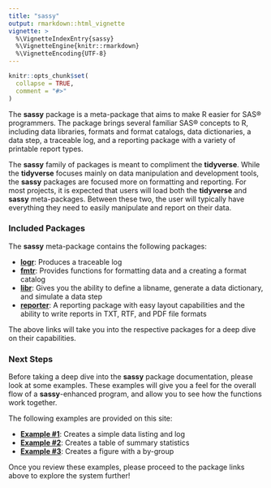 ```yaml
---
title: "sassy"
output: rmarkdown::html_vignette
vignette: >
  %\VignetteIndexEntry{sassy}
  %\VignetteEngine{knitr::rmarkdown}
  %\VignetteEncoding{UTF-8}
---
```


```r
knitr::opts_chunk$set(
  collapse = TRUE,
  comment = "#>"
)
```

The **sassy** package is a meta-package that aims to make R easier for SAS®
programmers.  The package brings several familiar SAS® concepts to R, including
data libraries, formats and format catalogs, data dictionaries, a data step,
a traceable log, and a reporting package with a variety of printable report types.

The **sassy** family of packages is meant to compliment the 
**tidyverse**.  While the **tidyverse** focuses mainly on data manipulation
and development tools, the **sassy** packages are focused more on 
formatting and reporting. For most projects, it is expected that users will 
load both the **tidyverse** and **sassy** meta-packages.  Between these two, 
the user will typically have everything they need to easily manipulate and 
report on their data.  

### Included Packages
The **sassy** meta-package contains the following packages:

* **[logr](http://logr.r-sassy.org)**: Produces a traceable log
* **[fmtr](http://fmtr.r-sassy.org)**: Provides functions for formatting 
data and a creating a format catalog
* **[libr](http://libr.r-sassy.org)**: Gives you the ability to define a 
libname, generate a data dictionary, and simulate a data step
* **[reporter](http://reporter.r-sassy.org)**: A reporting package with easy 
layout capabilities and the 
ability to write reports in TXT, RTF, and PDF file formats

The above links will take you into the respective packages for a deep
dive on their capabilities.  

### Next Steps
Before taking a deep dive into the **sassy** package documentation, please
look at some examples. These examples will give you a feel for the overall
flow of a **sassy**-enhanced program, and allow you to see how the functions 
work together.

The following examples are provided on this site:

* **[Example #1](http://sassy.r-sassy.org/articles/sassy-listing.html)**: 
Creates a simple data listing and log
* **[Example #2](http://sassy.r-sassy.org/articles/sassy-table.html)**: 
Creates a table of summary statistics
* **[Example #3](http://sassy.r-sassy.org/articles/sassy-figure.html)**: 
Creates a figure with a by-group

Once you review these examples, please proceed to the package links above to
explore the system further!


